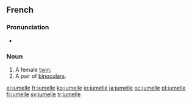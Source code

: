 ==French==

===Pronunciation===
*{{audio|Fr-jumelle.ogg|audio}}

===Noun===
{{fr-noun|f}}

# A female [[twin]]; {{feminine of|[[jumeau]]|nocap=1}}
# A pair of [[binoculars]].

[[el:jumelle]]
[[fr:jumelle]]
[[ko:jumelle]]
[[io:jumelle]]
[[ja:jumelle]]
[[oc:jumelle]]
[[pl:jumelle]]
[[fi:jumelle]]
[[sv:jumelle]]
[[tr:jumelle]]